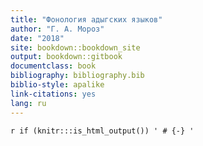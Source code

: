 ```yaml
--- 
title: "Фонология адыгских языков"
author: "Г. А. Мороз"
date: "2018"
site: bookdown::bookdown_site
output: bookdown::gitbook
documentclass: book
bibliography: bibliography.bib
biblio-style: apalike
link-citations: yes
lang: ru
---
```


`r if (knitr:::is_html_output()) '
# {-}
'`
